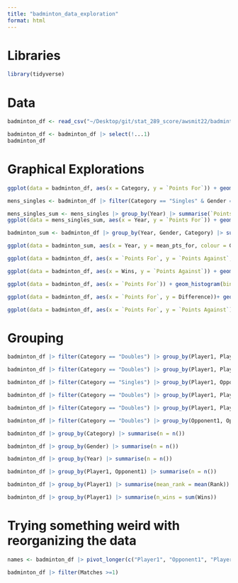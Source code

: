 ```yaml
---
title: "badminton_data_exploration"
format: html
---
```


# Libraries

```r
library(tidyverse)
```

# Data

```r
badminton_df <- read_csv("~/Desktop/git/stat_289_score/awsmit22/badminton_module/exploration/badminton.csv")

badminton_df <- badminton_df |> select(!...1)
badminton_df
```

# Graphical Explorations

```r
ggplot(data = badminton_df, aes(x = Category, y = `Points For`)) + geom_boxplot() + facet_wrap(~Gender)
```

```r
mens_singles <- badminton_df |> filter(Category == "Singles" & Gender == "Men") 

mens_singles_sum <- mens_singles |> group_by(Year) |> summarise(`Points For` = mean(`Points For`))
ggplot(data = mens_singles_sum, aes(x = Year, y = `Points For`)) + geom_line() 
```

```r
badminton_sum <- badminton_df |> group_by(Year, Gender, Category) |> summarise(mean_pts_for = mean(`Points For`)) |> filter(Year != 2020)

ggplot(data = badminton_sum, aes(x = Year, y = mean_pts_for, colour = Gender)) + geom_line() + facet_wrap(~Category)
```

```r
ggplot(data = badminton_df, aes(x = `Points For`, y = `Points Against`, colour = Gender)) + geom_point(alpha = 0.5) + facet_wrap(~Category) + geom_smooth(method = "lm")
```

```r
ggplot(data = badminton_df, aes(x = Wins, y = `Points Against`)) + geom_point()
```

```r
ggplot(data = badminton_df, aes(x = `Points For`)) + geom_histogram(bins = 15, colour = "black", fill = "lightblue") + facet_wrap(~Year) + theme_minimal()
```

```r
ggplot(data = badminton_df, aes(x = `Points For`, y = Difference))+ geom_point() + geom_smooth(method = "lm")
```

```r
ggplot(data = badminton_df, aes(x = `Points For`, y = `Points Against`))+ geom_point() + geom_smooth(method = "lm")
```

# Grouping

```r
badminton_df |> filter(Category == "Doubles") |> group_by(Player1, Player2) |> summarise()
```

```r
badminton_df |> filter(Category == "Doubles") |> group_by(Player1, Player2, Opponent1, Opponent2) |> summarise()
```

```r
badminton_df |> filter(Category == "Singles") |> group_by(Player1, Opponent1) |> summarise(n_matches = sum(Matches))
```

```r
badminton_df |> filter(Category == "Doubles") |> group_by(Player1, Player2, Opponent2, Opponent1) |> summarise(n_matches = sum(Matches))
```

```r
badminton_df |> filter(Category == "Doubles") |> group_by(Player1, Player2) |> summarise(n_matches = sum(Matches))
```

```r
badminton_df |> filter(Category == "Doubles") |> group_by(Opponent1, Opponent2) |> summarise(n_matches = sum(Matches))
```

```r
badminton_df |> group_by(Category) |> summarise(n = n())
```

```r
badminton_df |> group_by(Gender) |> summarise(n = n())
```

```r
badminton_df |> group_by(Year) |> summarise(n = n())
```

```r
badminton_df |> group_by(Player1, Opponent1) |> summarise(n = n())
```

```r
badminton_df |> group_by(Player1) |> summarise(mean_rank = mean(Rank))
```

```r
badminton_df |> group_by(Player1) |> summarise(n_wins = sum(Wins))
```

# Trying something weird with reorganizing the data 

```r
names <- badminton_df |> pivot_longer(c("Player1", "Opponent1", "Player2", "Opponent2"), names_to = "Position", values_to = "Name") |> filter(!is.na(Name))
```

```r
badminton_df |> filter(Matches >=1) 
```

















